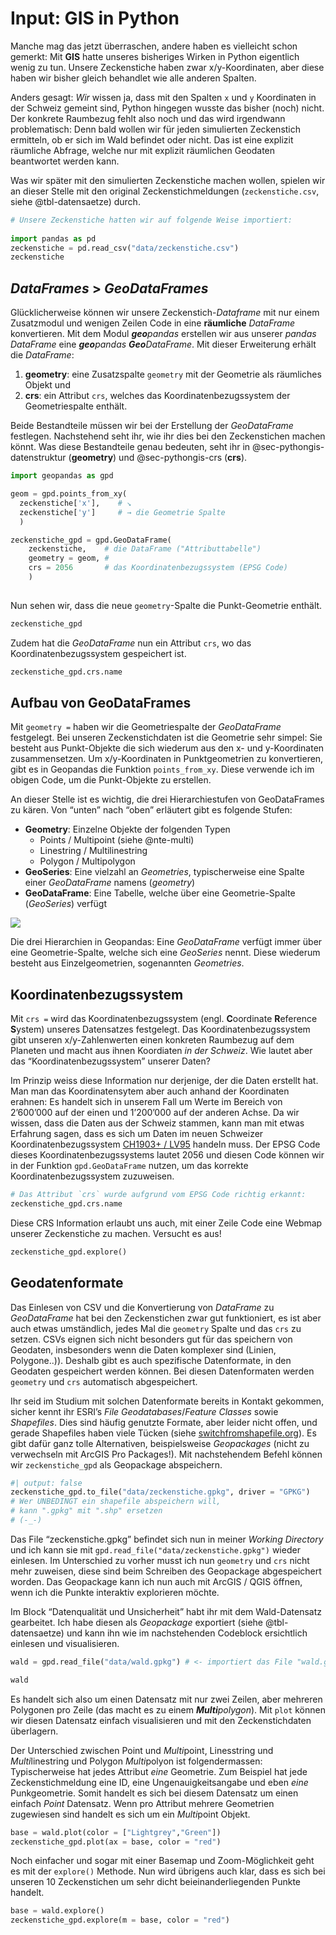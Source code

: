 # Input: GIS in Python {#sec-pythongis}

Manche mag das jetzt überraschen, andere haben es vielleicht schon gemerkt: Mit **GIS** hatte unseres bisheriges Wirken in Python eigentlich wenig zu tun. Unsere Zeckenstiche haben zwar x/y-Koordinaten, aber diese haben wir bisher gleich behandlet wie alle anderen Spalten.

Anders gesagt: *Wir* wissen ja, dass mit den Spalten `x` und `y` Koordinaten in der Schweiz gemeint sind, Python hingegen wusste das bisher (noch) nicht. Der konkrete Raumbezug fehlt also noch und das wird irgendwann problematisch: Denn bald wollen wir für jeden simulierten Zeckenstich ermitteln, ob er sich im Wald befindet oder nicht. Das ist eine explizit räumliche Abfrage, welche nur mit explizit räumlichen Geodaten beantwortet werden kann. 

Was wir später mit den simulierten Zeckenstiche machen wollen, spielen wir an dieser Stelle mit den original Zeckenstichmeldungen (`zeckenstiche.csv`, siehe @tbl-datensaetze) durch.


```python
# Unsere Zeckenstiche hatten wir auf folgende Weise importiert:
    
import pandas as pd
zeckenstiche = pd.read_csv("data/zeckenstiche.csv")
zeckenstiche
```

## *DataFrames* > ***Geo**DataFrames* {#sec-pythongis-geodataframe}

Glücklicherweise können wir unsere Zeckenstich-*Dataframe* mit nur einem Zusatzmodul und wenigen Zeilen Code in eine **räumliche** *DataFrame* konvertieren. Mit dem Modul ***geo**pandas* erstellen wir aus unserer *pandas DataFrame* eine ***geo**pandas **Geo**DataFrame*. Mit dieser Erweiterung erhält die *DataFrame*:

1. **geometry**: eine Zusatzspalte `geometry` mit der Geometrie als räumliches Objekt und
2. **crs**: ein Attribut `crs`, welches das Koordinatenbezugssystem der Geometriespalte enthält. 

Beide Bestandteile müssen wir bei der Erstellung der *GeoDataFrame* festlegen. Nachstehend seht ihr, wie ihr dies bei den Zeckenstichen machen könnt. Was diese Bestandteile genau bedeuten, seht ihr in @sec-pythongis-datenstruktur (**geometry**) und @sec-pythongis-crs (**crs**). 

```python
import geopandas as gpd

geom = gpd.points_from_xy(
  zeckenstiche['x'],    # ↘
  zeckenstiche['y']     # → die Geometrie Spalte
  )   

zeckenstiche_gpd = gpd.GeoDataFrame(
    zeckenstiche,    # die DataFrame ("Attributtabelle")
    geometry = geom, #
    crs = 2056       # das Koordinatenbezugssystem (EPSG Code)
    )
    
```

Nun sehen wir, dass die neue `geometry`-Spalte die Punkt-Geometrie enthält.

```python
zeckenstiche_gpd
```

Zudem hat die *GeoDataFrame* nun ein Attribut `crs`, wo das Koordinatenbezugssystem gespeichert ist.

```python
zeckenstiche_gpd.crs.name
```

## Aufbau von GeoDataFrames {#sec-pythongis-datenstruktur}

Mit `geometry = ` haben wir die Geometriespalte der *GeoDataFrame* festgelegt. Bei unseren Zeckenstichdaten ist die Geometrie sehr simpel: Sie besteht aus Punkt-Objekte die sich wiederum aus den x- und y-Koordinaten zusammensetzen. Um x/y-Koordinaten in Punktgeometrien zu konvertieren, gibt es in Geopandas die Funktion `points_from_xy`. Diese verwende ich im obigen Code, um die Punkt-Objekte zu erstellen.

An dieser Stelle ist es wichtig, die drei Hierarchiestufen von GeoDataFrames zu kären. Von "unten" nach "oben" erläutert gibt es folgende Stufen:

- **Geometry**: Einzelne Objekte der folgenden Typen
  - Points / Multipoint (siehe @nte-multi)
  - Linestring / Multilinestring 
  - Polygon / Multipolygon 
- **GeoSeries**: Eine vielzahl an *Geometries*, typischerweise eine Spalte einer *GeoDataFrame* namens (*geometry*)
- **GeoDataFrame**: Eine Tabelle, welche über eine Geometrie-Spalte (*GeoSeries*) verfügt






:::{#fig-geopandas-types}

![](figures/Geopandas_types.jpg)


Die drei Hierarchien in Geopandas: Eine *GeoDataFrame* verfügt immer über eine Geometrie-Spalte, welche sich eine *GeoSeries* nennt. Diese wiederum besteht aus Einzelgeometrien, sogenannten *Geometries*.


:::

## Koordinatenbezugssystem {#sec-pythongis-crs}

Mit `crs = ` wird das Koordinatenbezugssystem (engl. **C**oordinate **R**eference **S**ystem) unseres Datensatzes festgelegt. Das Koordinatenbezugssystem gibt unseren x/y-Zahlenwerten einen konkreten Raumbezug auf dem Planeten und macht aus ihnen Koordiaten *in der Schweiz*. Wie lautet aber das "Koordinatenbezugssystem" unserer Daten? 

Im Prinzip weiss diese Information nur derjenige, der die Daten erstellt hat. Man man das Koordinatensytem aber auch anhand der Koordinaten erahnen: Es handelt sich in unserem Fall um Werte im Bereich von 2'600'000 auf der einen und 1'200'000 auf der anderen Achse. Da wir wissen, dass die Daten aus der Schweiz stammen, kann man mit etwas Erfahrung sagen, dass es sich um Daten im neuen Schweizer Koordinatenbezugssystem [CH1903+ / LV95](https://epsg.io/2056) handeln muss. Der EPSG Code dieses Koordinatenbezugssystems lautet 2056 und diesen Code können wir in der Funktion `gpd.GeoDataFrame` nutzen, um das korrekte Koordinatenbezugssystem zuzuweisen.

```python
# Das Attribut `crs` wurde aufgrund vom EPSG Code richtig erkannt:
zeckenstiche_gpd.crs.name
```

Diese CRS Information erlaubt uns auch, mit einer Zeile Code eine Webmap unserer Zeckenstiche zu machen. Versucht es aus!

```python
zeckenstiche_gpd.explore()
```

## Geodatenformate {#sec-pythongis-formate}

Das Einlesen von CSV und die Konvertierung von *DataFrame* zu *GeoDataFrame* hat bei den Zeckenstichen zwar gut funktioniert, es ist aber auch etwas umständlich, jedes Mal die `geometry` Spalte und das `crs` zu setzen. CSVs eignen sich nicht besonders gut für das speichern von Geodaten, insbesonders wenn die Daten komplexer sind (Linien, Polygone..)). Deshalb gibt es auch spezifische Datenformate, in den Geodaten gespeichert werden können. Bei diesen Datenformaten werden `geometry` und `crs` automatisch abgespeichert. 

Ihr seid im Studium mit solchen Datenformate bereits in Kontakt gekommen, sicher kennt ihr ESRI's *File Geodatabases*/*Feature Classes* sowie *Shapefiles*. Dies sind häufig genutzte Formate, aber leider nicht offen, und gerade Shapefiles haben viele Tücken (siehe [switchfromshapefile.org](http://switchfromshapefile.org/)). Es gibt dafür ganz tolle Alternativen, beispielsweise *Geopackages* (nicht zu verwechseln mit ArcGIS Pro Packages!). Mit nachstehendem Befehl können wir `zeckenstiche_gpd` als Geopackage abspeichern.

```python
#| output: false
zeckenstiche_gpd.to_file("data/zeckenstiche.gpkg", driver = "GPKG")   
# Wer UNBEDINGT ein shapefile abspeichern will, 
# kann ".gpkg" mit ".shp" ersetzen
# (-_-)
```

Das File "zeckenstiche.gpkg" befindet sich nun in meiner *Working Directory* und ich kann sie mit `gpd.read_file("data/zeckenstiche.gpkg")` wieder einlesen. Im Unterschied zu vorher musst ich nun `geometry` und `crs` nicht mehr zuweisen, diese sind beim Schreiben des Geopackage abgespeichert worden. Das Geopackage kann ich nun auch mit ArcGIS / QGIS öffnen, wenn ich die Punkte interaktiv explorieren möchte.

Im Block "Datenqualität und Unsicherheit" habt ihr mit dem Wald-Datensatz gearbeitet. Ich habe diesen als *Geopackage* exportiert (siehe @tbl-datensaetze) und kann ihn wie im nachstehenden Codeblock ersichtlich einlesen und visualisieren.

```python
wald = gpd.read_file("data/wald.gpkg") # <- importiert das File "wald.gpkg"

wald
```

Es handelt sich also um einen Datensatz mit nur zwei Zeilen, aber mehreren Polygonen pro Zeile (das macht es zu einem ***Multi**polygon*). Mit `plot` können wir diesen Datensatz einfach visualisieren und mit den Zeckenstichdaten überlagern.

:::{.callout-note #nte-multi}

Der Unterschied zwischen Point und *Multi*point, Linesstring und *Multi*linestring und Polygon *Multi*polyon ist folgendermassen: Typischerweise hat jedes Attribut *eine* Geometrie. Zum Beispiel hat jede Zeckenstichmeldung eine ID, eine Ungenauigkeitsangabe und eben *eine* Punkgeometrie. Somit handelt es sich bei diesem Datensatz um einen einfach *Point* Datensatz. Wenn pro Attribut mehrere Geometrien zugewiesen sind handelt es sich um ein *Multi*point Objekt.



:::


```python
base = wald.plot(color = ["Lightgrey","Green"])
zeckenstiche_gpd.plot(ax = base, color = "red")
```

Noch einfacher und sogar mit einer Basemap und Zoom-Möglichkeit geht es mit der `explore()` Methode. Nun wird übrigens auch klar, dass es sich bei unseren 10 Zeckenstichen um sehr dicht beieinanderliegenden Punkte handelt.

```python
base = wald.explore()
zeckenstiche_gpd.explore(m = base, color = "red")
```

